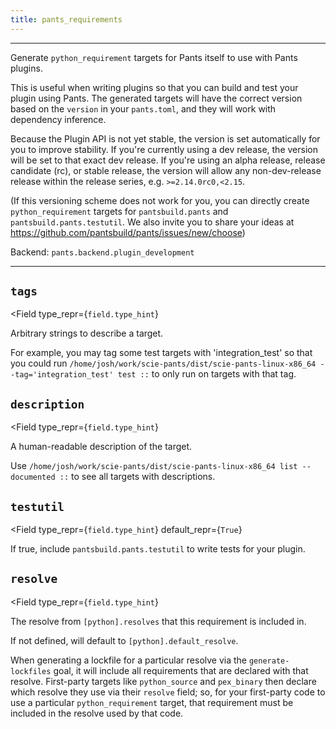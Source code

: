 ```yaml
---
title: pants_requirements
---
```



---

Generate `python_requirement` targets for Pants itself to use with Pants plugins.

This is useful when writing plugins so that you can build and test your plugin using Pants. The generated targets will have the correct version based on the `version` in your `pants.toml`, and they will work with dependency inference.

Because the Plugin API is not yet stable, the version is set automatically for you to improve stability. If you&#x27;re currently using a dev release, the version will be set to that exact dev release. If you&#x27;re using an alpha release, release candidate (rc), or stable release, the version will allow any non-dev-release release within the release series, e.g. `>=2.14.0rc0,<2.15`.

(If this versioning scheme does not work for you, you can directly create `python_requirement` targets for `pantsbuild.pants` and `pantsbuild.pants.testutil`. We also invite you to share your ideas at https://github.com/pantsbuild/pants/issues/new/choose)

Backend: <span className="color--primary">`pants.backend.plugin_development`</span>

---

<span className={styles.options}>

## `tags`

<Field
    type_repr={`field.type_hint`}
>

Arbitrary strings to describe a target.

For example, you may tag some test targets with &#x27;integration_test&#x27; so that you could run `/home/josh/work/scie-pants/dist/scie-pants-linux-x86_64 --tag='integration_test' test ::` to only run on targets with that tag.

</Field>

## `description`

<Field
    type_repr={`field.type_hint`}
>

A human-readable description of the target.

Use `/home/josh/work/scie-pants/dist/scie-pants-linux-x86_64 list --documented ::` to see all targets with descriptions.

</Field>

## `testutil`

<Field
    type_repr={`field.type_hint`}
    default_repr={`True`}
>

If true, include `pantsbuild.pants.testutil` to write tests for your plugin.

</Field>

## `resolve`

<Field
    type_repr={`field.type_hint`}
>

The resolve from `[python].resolves` that this requirement is included in.

If not defined, will default to `[python].default_resolve`.

When generating a lockfile for a particular resolve via the `generate-lockfiles` goal, it will include all requirements that are declared with that resolve. First-party targets like `python_source` and `pex_binary` then declare which resolve they use via their `resolve` field; so, for your first-party code to use a particular `python_requirement` target, that requirement must be included in the resolve used by that code.

</Field>



</span>